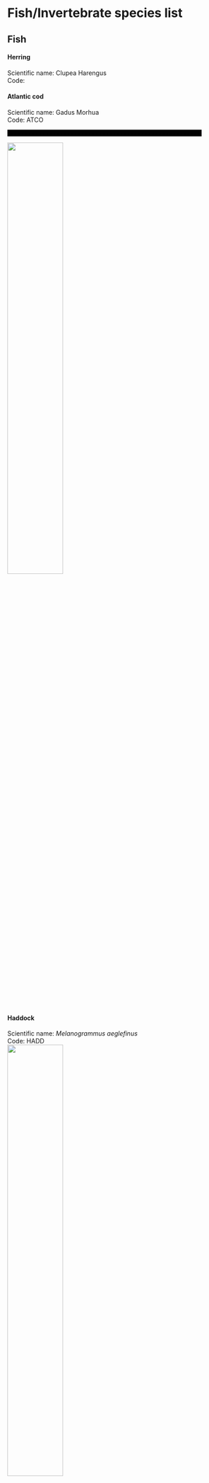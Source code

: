 # Fish/Invertebrate species list

## Fish

#### Herring

Scientific name: Clupea Harengus  
Code:

#### Atlantic cod

Scientific name: Gadus Morhua  
Code: ATCO  

<video controls="" width="440" height="15" name="media">
    <source src="https://github.com/NEFSC/NEFSC_PAB_lab_manual/raw/refs/heads/main/figs/Audio/Fish/Cod_2.wav" type="audio/wav">
</video>
![](/figs/Spec_images/Fish/Cod_spec_2.PNG){width=50%}

#### Haddock

Scientific name: *Melanogrammus aeglefinus*  
Code: HADD  
![](/figs/Spec_images/Fish/Haddock_spec.PNG){width=50%}

#### Unidentified Fish

Code: UNFI

## Invertebrates 

#### Snapping Shrimp

Scientific name: *Alpheus sp.*  
Code: SNSH  
![](/figs/Spec_images/Fish/shrimp_spec.PNG){width=50%}